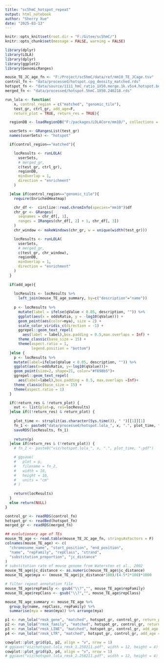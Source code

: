 ```yaml
---
title: "sc5hmC_hotspot_repeat"
output: html_notebook
author: "Sherry Xue"
date: "2025-03-13"
---
```


```r
knitr::opts_knit$set(root.dir = "F:/Gitee/sc5hmC/")
knitr::opts_chunk$set(message = FALSE, warning = FALSE)

library(dplyr)
library(LOLA)
library(dplyr)
library(ggplot2)
library(GenomicRanges)
```

```r
mouse_TE_JC_age_fn <- "F:/Project/sc5hmC/data/ref/mm10_TE_JCage.tsv"
control_fn <- "data/processed/hotspot.cpg_density_matched.rds"
hotspot_fn <- "data/source/1111_hmC_ratio_1X50.merge.1k.v5s4.hotspot.bed"
merged_fn <- "data/processed/hotspot.5hmC.1X50.240218.rds"
```

```r
run_lola <- function(
    x, control_region = c("matched", "genomic_tile"), 
    test_gr, ctrl_gr, add_age=F,
    return_plot = TRUE, return_res = TRUE){

  regionDB <- loadRegionDB("F:/packages/LOLACore/mm10/", collections = x)

  userSets <- GRangesList(test_gr)
  names(userSets) <- "hotspot"

  if(control_region=="matched"){

    locResults <- runLOLA(
      userSets,
      # merged_gr,
      c(test_gr, ctrl_gr),
      regionDB,
      minOverlap = 1,
      direction = "enrichment"
    )

  }else if(control_region=="genomic_tile"){
    require(EnrichedHeatmap)

    chr_df <-  circlize::read.chromInfo(species="mm10")$df
    chr_gr <- GRanges(
      seqnames = chr_df[, 1],
      ranges = IRanges(chr_df[, 2] + 1, chr_df[, 3])
    )
    chr_window <- makeWindows(chr_gr, w = unique(width(test_gr)))

    locResults <- runLOLA(
      userSets,
      # merged_gr,
      c(test_gr, chr_window),
      regionDB,
      minOverlap = 1,
      direction = "enrichment"
    )
  }
  
  if(add_age){
    
    locResults <- locResults %>%
      left_join(mouse_TE_age_summary, by=c("description"="name")) 
    
    p <- locResults %>%
      mutate(label = ifelse(qValue < 0.05, description, "")) %>%
      ggplot(aes(x = oddsRatio, y = -log10(qValue))) +
      geom_point(aes(color=mya), size = 2) +
      scale_color_viridis_c(direction = -1) + 
      ggrepel::geom_text_repel(
        aes(label = label),box.padding = 0.5,max.overlaps = Inf) +
      theme_classic(base_size = 15) +
      theme(aspect.ratio = 1,
            legend.position = "bottom")
  }else {
    p <- locResults %>%
    mutate(label=ifelse(qValue < 0.05, description, "")) %>%
    ggplot(aes(x=oddsRatio, y=-log10(qValue)))+
    geom_point(size=2, shape=21, color="#f698b5")+
    ggrepel::geom_text_repel(
      aes(label=label),box.padding = 0.5, max.overlaps =Inf)+
    theme_classic(base_size = 15) +
    theme(aspect.ratio = 1)
  }

  if(!return_res & !return_plot) {
    out <- list(plot=p, res=locResults)
  }else if((!return_res) & return_plot) {
    
    plot_time <- strsplit(as.character(Sys.time()), " ")[[1]][1]
    fn_1 <- paste0("data/processed/hotspot.lola_", x, ".", plot_time, ".rds")
    saveRDS(locResults, fn_1)
    
    return(p)
  }else if(return_res & (!return_plot)) {
    # fn_2 <- paste0("viz/hotspot.lola_", x, ".", plot_time, ".pdf")

    # ggsave(
    #   plot = p,
    #   filename = fn_2,
    #   width = 10,
    #   height = 10,
    #   units = "cm"
    # )
    
    return(locResults)
  }
  else return(NULL)
}
```

```r
control_gr <- readRDS(control_fn)
hotspot_gr <- readBed(hotspot_fn)
merged_gr <- readRDS(merged_fn)
```

```r
## evolutionary age of TEs
mouse_TE_age <- read.table(mouse_TE_JC_age_fn, stringsAsFactors = F)
colnames(mouse_TE_age) <- c(
  "chromosome_name", "start_position", "end_position",
  "name", "repFamily", "repClass", "strand",
  "substitution_proportion", "jc_distance"
)
# substitution rate of mouse genome from Waterston et al., 2002
mouse_TE_age$jc_distance <- as.numeric(mouse_TE_age$jc_distance)
mouse_TE_age$mya <- (mouse_TE_age$jc_distance*100)/(4.5*2*100)*1000

# filter repeat annotation file
mouse_TE_age$repFamily <- gsub("\\?","", mouse_TE_age$repFamily)
mouse_TE_age$repClass <- gsub("\\?","", mouse_TE_age$repClass)

mouse_TE_age_summary <- mouse_TE_age %>%
  group_by(name, repClass, repFamily) %>%
  summarise(mya = mean(mya)) %>% arrange(mya)
```

```r
p1 <- run_lola("rmsk_gene", "matched", hotspot_gr, control_gr, return_plot = T, return_res = F)
p2 <- run_lola("rmsk_family", "matched", hotspot_gr, control_gr, return_plot = T, return_res = F)
p3 <- run_lola("rmsk_LINE", "matched", hotspot_gr, control_gr, add_age = T, return_plot = T, return_res = F)
p4 <- run_lola("rmsk_LTR", "matched", hotspot_gr, control_gr, add_age = T, return_plot = T, return_res = F)

cowplot::plot_grid(p1, p2, align = "v", nrow = 1)
# ggsave("viz/hotspot.lola_rmsk_1.250211.pdf", width = 12, height = 4)
cowplot::plot_grid(p3, p4, align = "v", nrow = 1)
# ggsave("viz/hotspot.lola_rmsk_2.250211.pdf", width = 12, height = 4)
```


